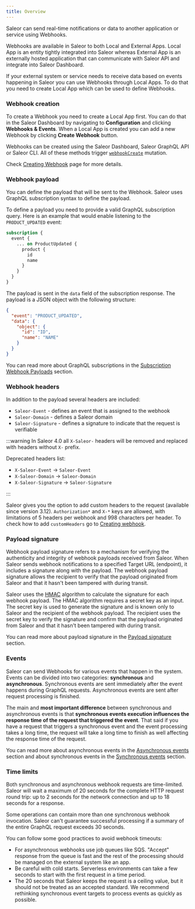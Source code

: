 ```yaml
---
title: Overview
---
```


Saleor can send real-time notifications or data to another application or service using Webhooks.

Webhooks are available in Saleor to both Local and External Apps. Local App is an entity tightly integrated into Saleor whereas External App is an externally hosted application that can communicate with Saleor API and integrate into Saleor Dashboard.

If your external system or service needs to receive data based on events happening in Saleor you can use Webhooks through Local Apps. To do that you need to create Local App which can be used to define Webhooks.

### Webhook creation

To create a Webhook you need to create a Local App first. You can do that in the Saleor Dashboard by navigating to **Configuration** and clicking **Webhooks & Events**. When a Local App is created you can add a new Webhook by clicking **Create Webhook** button.

Webhooks can be created using the Saleor Dashboard, Saleor GraphQL API or Saleor CLI. All of these methods trigger [`webhookCreate`](../../../api-reference/webhooks/mutations/webhook-create.mdx) mutation.

Check [Creating Webhook](./creating.mdx) page for more details.

### Webhook payload

You can define the payload that will be sent to the Webhook. Saleor uses GraphQL subscription syntax to define the payload.

To define a payload you need to provide a valid GraphQL subscription query. Here is an example that would enable listening to the `PRODUCT_UPDATED` event:

```graphql
subscription {
  event {
    ... on ProductUpdated {
      product {
        id
        name
      }
    }
  }
}
```

The payload is sent in the `data` field of the subscription response. The payload is a JSON object with the following structure:

```json
{
  "event": "PRODUCT_UPDATED",
  "data": {
    "object": {
      "id": "ID",
      "name": "NAME"
    }
  }
}
```

You can read more about GraphQL subscriptions in the [Subscription Webhook Payloads](./subscription-webhook-payloads.mdx) section.

### Webhook headers

In addition to the payload several headers are included:

- `Saleor-Event` - defines an event that is assigned to the webhook
- `Saleor-Domain` - defines a Saleor domain
- `Saleor-Signature` - defines a signature to indicate that the request is verifiable

:::warning
In Saleor 4.0 all `X-Saleor-` headers will be removed and replaced with headers without `X-` prefix.

Deprecated headers list:

- `X-Saleor-Event` -> `Saleor-Event`
- `X-Saleor-Domain` -> `Saleor-Domain`
- `X-Saleor-Signature` -> `Saleor-Signature`

:::

Saleor gives you the option to add custom headers to the request (available since version 3.12). `Authorization*` and `X-*` keys are allowed, with limitations of 5 headers per webhook and 998 characters per header. To check how to add `customHeaders` go to [Creating webhook](./creating.mdx).

### Payload signature

Webhook payload signature refers to a mechanism for verifying the authenticity and integrity of webhook payloads received from Saleor. When Saleor sends webhook notifications to a specified Target URL (endpoint), it includes a signature along with the payload. The webhook payload signature allows the recipient to verify that the payload originated from Saleor and that it hasn't been tampered with during transit.

Saleor uses the [HMAC](https://en.wikipedia.org/wiki/HMAC) algorithm to calculate the signature for each webhook payload. The HMAC algorithm requires a secret key as an input. The secret key is used to generate the signature and is known only to Saleor and the recipient of the webhook payload. The recipient uses the secret key to verify the signature and confirm that the payload originated from Saleor and that it hasn't been tampered with during transit.

You can read more about payload signature in the [Payload signature](/docs/developer/extending/webhooks/payload-signature.mdx) section.

### Events

Saleor can send Webhooks for various events that happen in the system. Events can be divided into two categories: **synchronous** and **asynchronous**. Synchronous events are sent immediately after the event happens during GraphQL requests. Asynchronous events are sent after request processing is finished.

The main and **most important difference** between synchronous and asynchronous events is that **synchronous events execution influences the response time of the request that triggered the event**. That said if you have a request that triggers a synchronous event and the event processing takes a long time, the request will take a long time to finish as well affecting the response time of the request.

You can read more about asynchronous events in the [Asynchronous events](./asynchronous-events.mdx) section and about synchronous events in the [Synchronous events](./synchronous-events/overview.mdx) section.

### Time limits

Both synchronous and asynchronous webhook requests are time-limited. Saleor will wait a maximum of 20 seconds for the complete HTTP request round trip: up to 2 seconds for the network connection and up to 18 seconds for a response.

Some operations can contain more than one synchronous webhook invocation. Saleor can't guarantee successful processing if a summary of the entire GraphQL request exceeds 30 seconds.

You can follow some good practices to avoid webhook timeouts:

- For asynchronous webhooks use job queues like SQS. "Accept" response from the queue is fast and the rest of the processing should be managed on the external system like an app.
- Be careful with cold starts. Serverless environments can take a few seconds to start with the first request in a time period.
- The 20 seconds that Saleor keeps the request is a ceiling value, but it should not be treated as an accepted standard. We recommend rethinking synchronous event targets to process events as quickly as possible.
